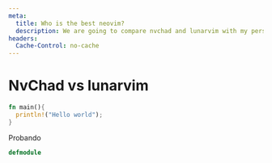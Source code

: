 ```yaml
---
meta:
  title: Who is the best neovim?
  description: We are going to compare nvchad and lunarvim with my personal experience
headers:
  Cache-Control: no-cache
---
```


# NvChad vs lunarvim

```rust
fn main(){
  println!("Hello world");
}
```

Probando

```elixir
defmodule
```
